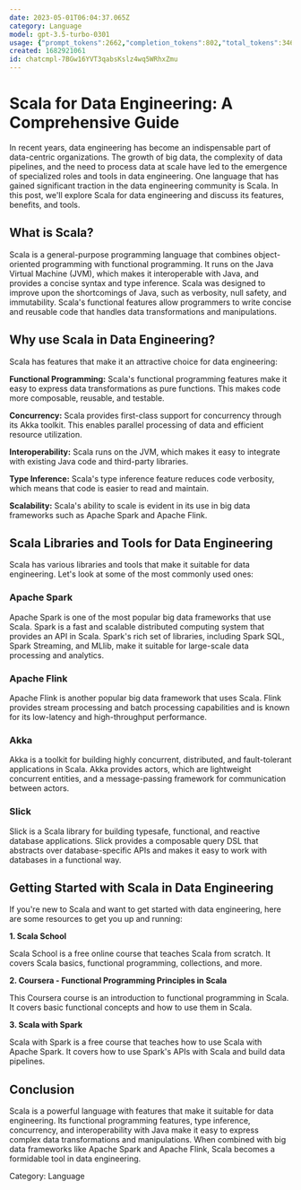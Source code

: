 ```yaml
---
date: 2023-05-01T06:04:37.065Z
category: Language
model: gpt-3.5-turbo-0301
usage: {"prompt_tokens":2662,"completion_tokens":802,"total_tokens":3464}
created: 1682921061
id: chatcmpl-7BGw16YVT3qabsKslz4wq5WRhxZmu
---
```


# Scala for Data Engineering: A Comprehensive Guide

In recent years, data engineering has become an indispensable part of data-centric organizations. The growth of big data, the complexity of data pipelines, and the need to process data at scale have led to the emergence of specialized roles and tools in data engineering. One language that has gained significant traction in the data engineering community is Scala. In this post, we'll explore Scala for data engineering and discuss its features, benefits, and tools.

## What is Scala?

Scala is a general-purpose programming language that combines object-oriented programming with functional programming. It runs on the Java Virtual Machine (JVM), which makes it interoperable with Java, and provides a concise syntax and type inference. Scala was designed to improve upon the shortcomings of Java, such as verbosity, null safety, and immutability. Scala's functional features allow programmers to write concise and reusable code that handles data transformations and manipulations.

## Why use Scala in Data Engineering?

Scala has features that make it an attractive choice for data engineering:

**Functional Programming:** Scala's functional programming features make it easy to express data transformations as pure functions. This makes code more composable, reusable, and testable.

**Concurrency:** Scala provides first-class support for concurrency through its Akka toolkit. This enables parallel processing of data and efficient resource utilization.

**Interoperability:** Scala runs on the JVM, which makes it easy to integrate with existing Java code and third-party libraries.

**Type Inference:** Scala's type inference feature reduces code verbosity, which means that code is easier to read and maintain.

**Scalability:** Scala's ability to scale is evident in its use in big data frameworks such as Apache Spark and Apache Flink.

## Scala Libraries and Tools for Data Engineering

Scala has various libraries and tools that make it suitable for data engineering. Let's look at some of the most commonly used ones:

### Apache Spark

Apache Spark is one of the most popular big data frameworks that use Scala. Spark is a fast and scalable distributed computing system that provides an API in Scala. Spark's rich set of libraries, including Spark SQL, Spark Streaming, and MLlib, make it suitable for large-scale data processing and analytics.

### Apache Flink

Apache Flink is another popular big data framework that uses Scala. Flink provides stream processing and batch processing capabilities and is known for its low-latency and high-throughput performance.

### Akka

Akka is a toolkit for building highly concurrent, distributed, and fault-tolerant applications in Scala. Akka provides actors, which are lightweight concurrent entities, and a message-passing framework for communication between actors.

### Slick

Slick is a Scala library for building typesafe, functional, and reactive database applications. Slick provides a composable query DSL that abstracts over database-specific APIs and makes it easy to work with databases in a functional way.

## Getting Started with Scala in Data Engineering

If you're new to Scala and want to get started with data engineering, here are some resources to get you up and running:

**1. Scala School**

Scala School is a free online course that teaches Scala from scratch. It covers Scala basics, functional programming, collections, and more.

**2. Coursera - Functional Programming Principles in Scala**

This Coursera course is an introduction to functional programming in Scala. It covers basic functional concepts and how to use them in Scala.

**3. Scala with Spark**

Scala with Spark is a free course that teaches how to use Scala with Apache Spark. It covers how to use Spark's APIs with Scala and build data pipelines.

## Conclusion

Scala is a powerful language with features that make it suitable for data engineering. Its functional programming features, type inference, concurrency, and interoperability with Java make it easy to express complex data transformations and manipulations. When combined with big data frameworks like Apache Spark and Apache Flink, Scala becomes a formidable tool in data engineering.

Category: Language